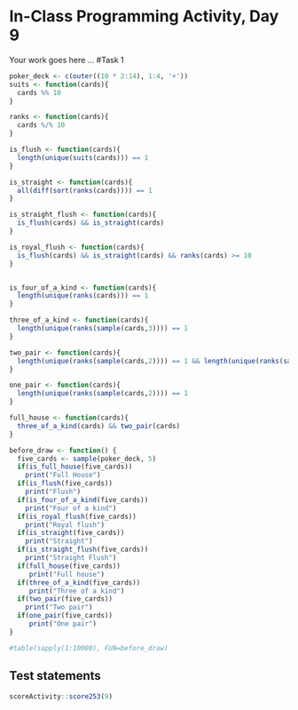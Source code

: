 # In-Class Programming Activity, Day 9

Your work goes here ...
#Task 1
```r
poker_deck <- c(outer((10 * 2:14), 1:4, '+'))
suits <- function(cards){
  cards %% 10
}

ranks <- function(cards){
  cards %/% 10
}

is_flush <- function(cards){
  length(unique(suits(cards))) == 1
}

is_straight <- function(cards){
  all(diff(sort(ranks(cards)))) == 1
}

is_straight_flush <- function(cards){
  is_flush(cards) && is_straight(cards)
}

is_royal_flush <- function(cards){
  is_flush(cards) && is_straight(cards) && ranks(cards) >= 10
}


is_four_of_a_kind <- function(cards){
  length(unique(ranks(cards))) == 1
}

three_of_a_kind <- function(cards){
  length(unique(ranks(sample(cards,3)))) == 1
}

two_pair <- function(cards){
  length(unique(ranks(sample(cards,2)))) == 1 && length(unique(ranks(sample(cards,2)))) == 1
}

one_pair <- function(cards){
  length(unique(ranks(sample(cards,2)))) == 1
}

full_house <- function(cards){
  three_of_a_kind(cards) && two_pair(cards)
}
```

```r
before_draw <- function() {
  five_cards <- sample(poker_deck, 5)
  if(is_full_house(five_cards))
    print("Full House")
  if(is_flush(five_cards))
    print("Flush")
  if(is_four_of_a_kind(five_cards))
    print("Four of a kind")
  if(is_royal_flush(five_cards))
    print("Royal flush")
  if(is_straight(five_cards))
    print("Straight")
  if(is_straight_flush(five_cards))
    print("Straight Flush")
  if(full_house(five_cards))
     print("Full house")
  if(three_of_a_kind(five_cards))
     print("Three of a kind")
  if(two_pair(five_cards))
    print("Two pair")
  if(one_pair(five_cards))
     print("One pair")
}
```

```r
#table(sapply(1:10000), FUN=before_draw)
```

## Test statements

```r
scoreActivity::score253(9)
```